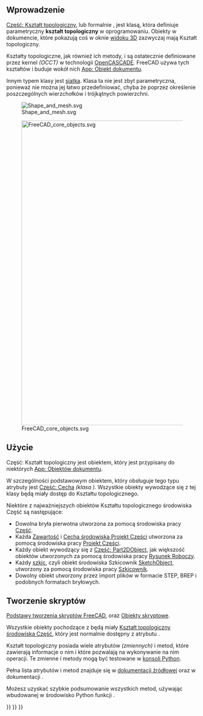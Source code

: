 <languages/>
{{TOCright}}

==Wprowadzenie==

[[Part_TopoShape/pl|Część: Kształt topologiczny]], lub formalnie {{incode|Part::TopoShape}}, jest klasą, która definiuje parametryczny '''kształt topologiczny''' w oprogramowaniu. Obiekty w dokumencie, które pokazują coś w oknie [[3D_view/pl|widoku 3D]] zazwyczaj mają Kształt topologiczny.

Kształty topologiczne, jak również ich metody, i są ostatecznie definiowane przez kernel ''(OCCT)'' w technologii [[OpenCASCADE/pl|OpenCASCADE]]. FreeCAD używa tych kształtów i buduje wokół nich [[App_DocumentObject/pl|App: Obiekt dokumentu]].

Innym typem klasy jest [[Mesh/pl|siatka]]. Klasa ta nie jest zbyt parametryczna, ponieważ nie można jej łatwo przedefiniować, chyba że poprzez określenie poszczególnych wierzchołków i trójkątnych powierzchni.

[[File:Shape_and_mesh.svg]]

{{Caption|Po lewej: [[Part_TopoShape/pl|Kształt topologiczny]] zdefiniowany przez właściwości. <br>Po prawej: [[Mesh/pl|Siatka]], zdefiniowana przez wierzchołki i powierzchnie trójkątne.}}

[[File:FreeCAD_core_objects.svg|800px]]

{{Caption|Uproszczony diagram zależności pomiędzy podstawowymi obiektami programu. Klasa {{incode|Part::TopoShape}} jest osadzona w obiekcie {{incode|Part::Feature}} i stamtąd jest propagowana do wszystkich obiektów, które są od niej pochodne.}}

==Użycie==

Część: Kształt topologiczny jest obiektem, który jest przypisany do niektórych [[App_DocumentObject/pl|App: Obiektów dokumentu]].

W szczególności podstawowym obiektem, który obsługuje tego typu atrybuty jest [[Part_Feature/pl|Część: Cecha]] ''(klasa {{incode|Part::Feature}})''. Wszystkie obiekty wywodzące się z tej klasy będą miały dostęp do Kształtu topologicznego.

Niektóre z najważniejszych obiektów Kształtu topologicznego środowiska Część są następujące: 
* Dowolna bryła pierwotna utworzona za pomocą środowiska pracy [[Part_Workbench/pl|Część]].
* Każda [[PartDesign_Body/pl|Zawartość]] i [[PartDesign_Feature/pl|Cecha środowiska Projekt Części]] utworzona za pomocą środowiska pracy [[PartDesign_Workbench/pl|Projekt Części]].
* Każdy obiekt wywodzący się z [[Part_Part2DObject/pl|Część: Part2DObject]], jak większość obiektów utworzonych za pomocą środowiska pracy [[Draft_Workbench/pl|Rysunek Roboczy]].
* Każdy [[Sketch/pl|szkic]], czyli obiekt środowiska Szkicownik [[Sketcher_SketchObject/pl|SketchObject]], utworzony za pomocą środowiska pracy [[Sketcher_Workbench/pl|Szkicownik]].
* Dowolny obiekt utworzony przez import plików w formacie STEP, BREP i podobnych formatach bryłowych.

==Tworzenie skryptów==

{{Emphasis|Zobacz również:}} [[FreeCAD_Scripting_Basics/pl|Podstawy tworzenia skryptów FreeCAD]], oraz [[Scripted_objects/pl|Obiekty skryptowe]].

Wszystkie obiekty pochodzące z {{incode|Part::Feature}} będą miały [[Part_TopoShape|Kształt topologiczny środowiska Część]], który jest normalnie dostępny z atrybutu {{incode|Kształt}}.
{{Code|code=
import FreeCAD as App

doc = App.newDocument()
obj = App.ActiveDocument.addObject("Part::Box", "Box")
print(obj.Shape)
}}

Kształt topologiczny posiada wiele atrybutów ''(zmiennych)'' i metod, które zawierają informacje o nim i które pozwalają na wykonywanie na nim operacji. Te zmienne i metody mogą być testowane w [[Python_console/pl|konsoli Python]].
{{Code|code=
print(obj.Shape.Area)
print(obj.Shape.BoundBox)
print(obj.Shape.CenterOfMass)
print(obj.Shape.ShapeType)

obj.Shape.check()
obj.Shape.copy()
obj.Shape.exportStep("my_file.step")
obj.Shape.exportStl("my_file.stl")
}}

Pełna lista atrybutów i metod znajduje się w [[Source_documentation/pl|dokumentacji źródłowej]] oraz w dokumentacji {{Button|[[File:Std PythonHelp.svg|16px]] [[Std_PythonHelp/pl|Std: Pomoc do środowiska Python]]}}.

Możesz uzyskać szybkie podsumowanie wszystkich metod, używając wbudowanej w środowisko Python funkcji {{incode|help()}}.
{{Code|code=
help(obj.Shape)
}}


{{Part Tools navi{{#translation:}}}}
{{Document objects navi{{#translation:}}}}
{{Userdocnavi{{#translation:}}}}